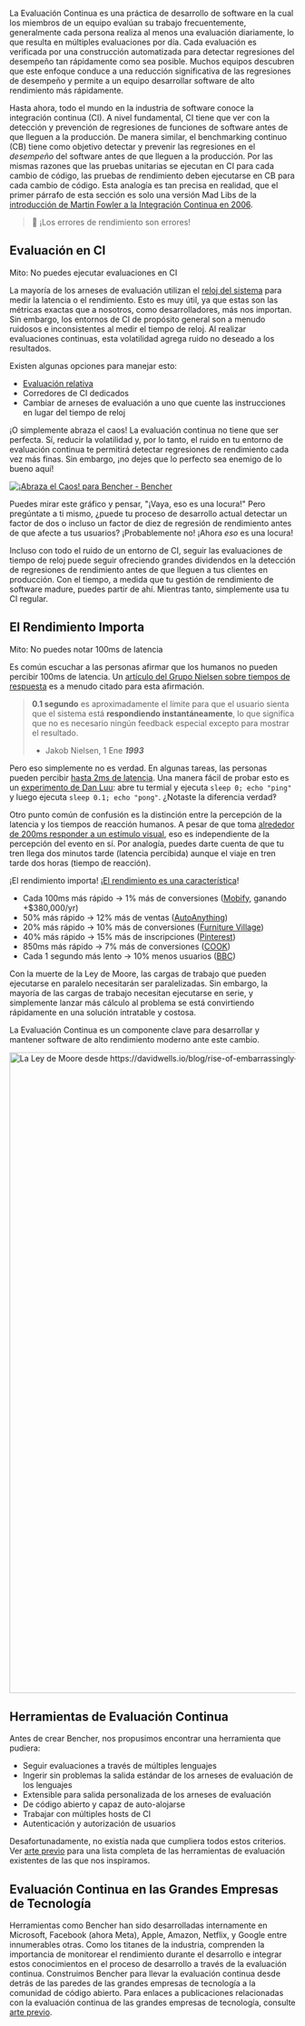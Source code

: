 La Evaluación Continua es una práctica de desarrollo de software en la cual los miembros de un equipo evalúan su trabajo frecuentemente,
generalmente cada persona realiza al menos una evaluación diariamente, lo que resulta en múltiples evaluaciones por día.
Cada evaluación es verificada por una construcción automatizada para detectar regresiones del desempeño tan rápidamente como sea posible.
Muchos equipos descubren que este enfoque conduce a una reducción significativa de las regresiones de desempeño
y permite a un equipo desarrollar software de alto rendimiento más rápidamente.

Hasta ahora, todo el mundo en la industria de software conoce la integración continua (CI).
A nivel fundamental, CI tiene que ver con la detección y prevención de regresiones de funciones de software antes de que lleguen a la producción.
De manera similar, el benchmarking continuo (CB) tiene como objetivo detectar y prevenir las regresiones en el _desempeño_ del software antes de que lleguen a la producción.
Por las mismas razones que las pruebas unitarias se ejecutan en CI para cada cambio de código,
las pruebas de rendimiento deben ejecutarse en CB para cada cambio de código.
Esta analogía es tan precisa en realidad, que el primer párrafo de esta sección es solo una versión Mad Libs de la [introducción de Martin Fowler a la Integración Continua en 2006](https://martinfowler.com/articles/continuousIntegration.html).

> 🐰 ¡Los errores de rendimiento son errores!

## Evaluación en CI

Mito: No puedes ejecutar evaluaciones en CI

La mayoría de los arneses de evaluación utilizan el [reloj del sistema](https://en.wikipedia.org/wiki/Elapsed_real_time) para medir la latencia o el rendimiento.
Esto es muy útil, ya que estas son las métricas exactas que a nosotros, como desarrolladores, más nos importan.
Sin embargo, los entornos de CI de propósito general son a menudo ruidosos e inconsistentes al medir el tiempo de reloj.
Al realizar evaluaciones continuas, esta volatilidad agrega ruido no deseado a los resultados.

Existen algunas opciones para manejar esto:
- [Evaluación relativa](/es/docs/how-to/track-benchmarks/)
- Corredores de CI dedicados
- Cambiar de arneses de evaluación a uno que cuente las instrucciones en lugar del tiempo de reloj

¡O simplemente abraza el caos! La evaluación continua no tiene que ser perfecta.
Sí, reducir la volatilidad y, por lo tanto, el ruido en tu entorno de evaluación continua te permitirá detectar regresiones de rendimiento cada vez más finas.
Sin embargo, ¡no dejes que lo perfecto sea enemigo de lo bueno aquí!

<a href="https://bencher.dev/perf/bencher?key=true&measures=4358146b-b647-4869-9d24-bd22bb0c49b5&branches=619d15ed-0fbd-4ccb-86cb-fddf3124da29&tab=benchmarks&testbeds=0d991aac-b241-493a-8b0f-8d41419455d2&benchmarks=1db23e93-f909-40aa-bf42-838cc7ae05f5"><img src="https://api.bencher.dev/v0/projects/bencher/perf/img?branches=619d15ed-0fbd-4ccb-86cb-fddf3124da29&testbeds=0d991aac-b241-493a-8b0f-8d41419455d2&benchmarks=1db23e93-f909-40aa-bf42-838cc7ae05f5&measures=4358146b-b647-4869-9d24-bd22bb0c49b5&title=Embrace+the+Chaos%21" title="¡Abraza el Caos!" alt="¡Abraza el Caos! para Bencher - Bencher" /></a>

Puedes mirar este gráfico y pensar, "¡Vaya, eso es una locura!" Pero pregúntate a ti mismo, ¿puede tu proceso de desarrollo actual detectar un factor de dos o incluso un factor de diez de regresión de rendimiento antes de que afecte a tus usuarios? ¡Probablemente no! ¡Ahora _eso_ es una locura!

Incluso con todo el ruido de un entorno de CI, seguir las evaluaciones de tiempo de reloj puede seguir ofreciendo grandes dividendos en la detección de regresiones de rendimiento antes de que lleguen a tus clientes en producción.
Con el tiempo, a medida que tu gestión de rendimiento de software madure, puedes partir de ahí.
Mientras tanto, simplemente usa tu CI regular.

## El Rendimiento Importa

Mito: No puedes notar 100ms de latencia

Es común escuchar a las personas afirmar que los humanos no pueden percibir 100ms de latencia.
Un [artículo del Grupo Nielsen sobre tiempos de respuesta](https://www.nngroup.com/articles/response-times-3-important-limits/) es a menudo citado para esta afirmación.

> **0.1 segundo** es aproximadamente el límite para que el usuario sienta que el sistema está **respondiendo instantáneamente**, lo que significa que no es necesario ningún feedback especial excepto para mostrar el resultado.
>
> - Jakob Nielsen, 1 Ene __*1993*__

Pero eso simplemente no es verdad.
En algunas tareas, las personas pueden percibir [hasta 2ms de latencia](https://pdfs.semanticscholar.org/386a/15fd85c162b8e4ebb6023acdce9df2bd43ee.pdf).
Una manera fácil de probar esto es un [experimento de Dan Luu](https://danluu.com/input-lag/#appendix-why-measure-latency): abre tu termial y ejecuta `sleep 0; echo "ping"` y luego ejecuta `sleep 0.1; echo "pong"`. ¿Notaste la diferencia verdad‽

Otro punto común de confusión es la distinción entre la percepción de la latencia y los tiempos de reacción humanos. A pesar de que toma [alrededor de 200ms responder a un estímulo visual](https://humanbenchmark.com/tests/reactiontime), eso es independiente de la percepción del evento en sí. Por analogía, puedes darte cuenta de que tu tren llega dos minutos tarde (latencia percibida) aunque el viaje en tren tarde dos horas (tiempo de reacción).

¡El rendimiento importa! ¡[El rendimiento es una característica](https://blog.codinghorror.com/performance-is-a-feature/)!

- Cada 100ms más rápido → 1% más de conversiones ([Mobify](https://web.dev/why-speed-matters/), ganando +$380,000/yr)
- 50% más rápido → 12% más de ventas ([AutoAnything](https://www.digitalcommerce360.com/2010/08/19/web-accelerator-revs-conversion-and-sales-autoanything/))
- 20% más rápido → 10% más de conversiones ([Furniture Village](https://www.thinkwithgoogle.com/intl/en-gb/marketing-strategies/app-and-mobile/furniture-village-and-greenlight-slash-page-load-times-boosting-user-experience/))
- 40% más rápido → 15% más de inscripciones ([Pinterest](https://medium.com/pinterest-engineering/driving-user-growth-with-performance-improvements-cfc50dafadd7))
- 850ms más rápido → 7% más de conversiones ([COOK](https://web.dev/why-speed-matters/))
- Cada 1 segundo más lento → 10% menos usuarios ([BBC](https://www.creativebloq.com/features/how-the-bbc-builds-websites-that-scale))

Con la muerte de la Ley de Moore, las cargas de trabajo que pueden ejecutarse en paralelo necesitarán ser paralelizadas.
Sin embargo, la mayoría de las cargas de trabajo necesitan ejecutarse en serie,
y simplemente lanzar más cálculo al problema se está convirtiendo rápidamente en una solución intratable y costosa.

La Evaluación Continua es un componente clave para desarrollar y mantener
software de alto rendimiento moderno ante este cambio.

<div class="content has-text-centered">
<img
    src="https://s3.amazonaws.com/public.bencher.dev/moores_law.jpg"
    width="2124"
    height="1128"
    alt="La Ley de Moore desde https://davidwells.io/blog/rise-of-embarrassingly-parallel-serverless-compute"
/>
</div>

## Herramientas de Evaluación Continua

Antes de crear Bencher, nos propusimos encontrar una herramienta que pudiera:

- Seguir evaluaciones a través de múltiples lenguajes
- Ingerir sin problemas la salida estándar de los arneses de evaluación de los lenguajes
- Extensible para salida personalizada de los arneses de evaluación
- De código abierto y capaz de auto-alojarse
- Trabajar con múltiples hosts de CI
- Autenticación y autorización de usuarios

Desafortunadamente, no existía nada que cumpliera todos estos criterios.
Ver [arte previo](/es/docs/reference/prior-art/) para una lista completa de las herramientas de evaluación existentes de las que nos inspiramos.

## Evaluación Continua en las Grandes Empresas de Tecnología

Herramientas como Bencher han sido desarrolladas internamente en
Microsoft, Facebook (ahora Meta), Apple, Amazon, Netflix, y Google entre innumerables otras.
Como los titanes de la industria, comprenden la importancia de monitorear el rendimiento durante el desarrollo
e integrar estos conocimientos en el proceso de desarrollo a través de la evaluación continua.
Construimos Bencher para llevar la evaluación continua desde detrás de las paredes de las grandes empresas de tecnología a la comunidad de código abierto.
Para enlaces a publicaciones relacionadas con la evaluación continua de las grandes empresas de tecnología, consulte [arte previo](/es/docs/reference/prior-art/).
